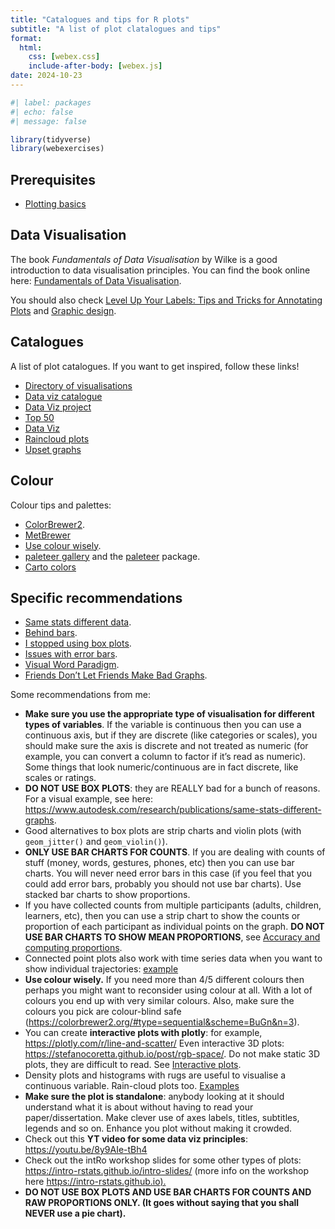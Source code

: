 ```yaml
---
title: "Catalogues and tips for R plots"
subtitle: "A list of plot clatalogues and tips"
format: 
  html:
    css: [webex.css]
    include-after-body: [webex.js]
date: 2024-10-23
---
```


```r
#| label: packages
#| echo: false
#| message: false

library(tidyverse)
library(webexercises)
```

::: callout-warning
## Prerequisites

- [Plotting basics](plotting-basics.qmd)

:::

## Data Visualisation

The book *Fundamentals of Data Visualisation* by Wilke is a good introduction to data visualisation principles. You can find the book online here: [Fundamentals of Data Visualisation](https://clauswilke.com/dataviz/).

You should also check [Level Up Your Labels: Tips and Tricks for Annotating Plots](https://www.cararthompson.com/talks/user2022/) and [Graphic design](https://rstudio-conf-2022.github.io/ggplot2-graphic-design/).

## Catalogues

A list of plot catalogues. If you want to get inspired, follow these links!

- [Directory of visualisations](https://clauswilke.com/dataviz/directory-of-visualizations.html)
- [Data viz catalogue](https://datavizcatalogue.com/index.html)
- [Data Viz project](https://datavizproject.com)
- [Top 50](http://r-statistics.co/Top50-Ggplot2-Visualizations-MasterList-R-Code.html)
- [Data Viz](https://datavizm20.classes.andrewheiss.com/)
- [Raincloud plots](https://wellcomeopenresearch.org/articles/4-63)
- [Upset graphs](https://upset.app)

## Colour

Colour tips and palettes:

- [ColorBrewer2](https://colorbrewer2.org/#type=sequential&scheme=BuGn&n=3).
- [MetBrewer](https://github.com/BlakeRMills/MetBrewer)
- [Use colour wisely](https://albert-rapp.de/post/2022-02-19-ggplot2-color-tips-from-datawrapper/).
- [paleteer gallery](https://pmassicotte.github.io/paletteer_gallery/) and the [paleteer](https://emilhvitfeldt.github.io/paletteer/) package.
- [Carto colors](https://carto.com/carto-colors/)

## Specific recommendations

- [Same stats different data](https://www.research.autodesk.com/app/uploads/2023/03/same-stats-different-graphs.pdf_rec2hRjLLGgM7Cn2T.pdf).
- [Behind bars](https://stats.stackexchange.com/a/367889).
- [I stopped using box plots](https://nightingaledvs.com/ive-stopped-using-box-plots-should-you/).
- [Issues with error bars](https://www.data-to-viz.com/caveat/error_bar.html).
- [Visual Word Paradigm](https://link.springer.com/article/10.3758/s13423-022-02143-8).
- [Friends Don't Let Friends Make Bad Graphs](https://github.com/cxli233/FriendsDontLetFriends).

Some recommendations from me:

-   **Make sure you use the appropriate type of visualisation for different types of variables**. If the variable is continuous then you can use a continuous axis, but if they are discrete (like categories or scales), you should make sure the axis is discrete and not treated as numeric (for example, you can convert a column to factor if it's read as numeric). Some things that look numeric/continuous are in fact discrete, like scales or ratings.
-   **DO NOT USE BOX PLOTS**: they are REALLY bad for a bunch of reasons. For a visual example, see here: [https://www.autodesk.com/research/publications/same-stats-different-graphs](https://www.autodesk.com/research/publications/same-stats-different-graphs).
-   Good alternatives to box plots are strip charts and violin plots (with `geom_jitter()` and `geom_violin()`).
-   **ONLY USE BAR CHARTS FOR COUNTS**. If you are dealing with counts of stuff (money, words, gestures, phones, etc) then you can use bar charts. You will never need error bars in this case (if you feel that you could add error bars, probably you should not use bar charts). Use stacked bar charts to show proportions.
-   If you have collected counts from multiple participants (adults, children, learners, etc), then you can use a strip chart to show the counts or proportion of each participant as individual points on the graph. **DO NOT USE BAR CHARTS TO SHOW MEAN PROPORTIONS**, see [Accuracy and computing proportions](plot-advanced.qmd#sec-accuracy).
- Connected point plots also work with time series data when you want to show individual trajectories: [example](https://srcd.onlinelibrary.wiley.com/cms/asset/202b12cd-28b1-4d17-8853-ceb8e55b4b1c/cdev13406-fig-0001-m.jpg)
-   **Use colour wisely.** If you need more than 4/5 different colours then perhaps you might want to reconsider using colour at all. With a lot of colours you end up with very similar colours. Also, make sure the colours you pick are colour-blind safe ([https://colorbrewer2.org/#type=sequential&scheme=BuGn&n=3](https://colorbrewer2.org/#type=sequential&scheme=BuGn&n=3)).
-   You can create **interactive plots with plotly**: for example, [https://plotly.com/r/line-and-scatter/](https://plotly.com/r/line-and-scatter/) Even interactive 3D plots: [https://stefanocoretta.github.io/post/rgb-space/](https://stefanocoretta.github.io/post/rgb-space/). Do not make static 3D plots, they are difficult to read. See [Interactive plots](plot-plotly.qmd).
-   Density plots and histograms with rugs are useful to visualise a continuous variable. Rain-cloud plots too. [Examples](https://wellcomeopenresearch.org/articles/4-63)
-   **Make sure the plot is standalone**: anybody looking at it should understand what it is about without having to read your paper/dissertation. Make clever use of axes labels, titles, subtitles, legends and so on. Enhance you plot without making it crowded.
-   Check out this **YT video for some data viz principles**: [https://youtu.be/8y9AIe-tBh4](https://youtu.be/8y9AIe-tBh4)
-   Check out the intRo workshop slides for some other types of plots: [https://intro-rstats.github.io/intro-slides/](https://intro-rstats.github.io/intro-slides/) (more info on the workshop here [https://intro-rstats.github.io).](https://intro-rstats.github.io/)
-   **DO NOT USE BOX PLOTS AND USE BAR CHARTS FOR COUNTS AND RAW PROPORTIONS ONLY. (It goes without saying that you shall NEVER use a pie chart).**
